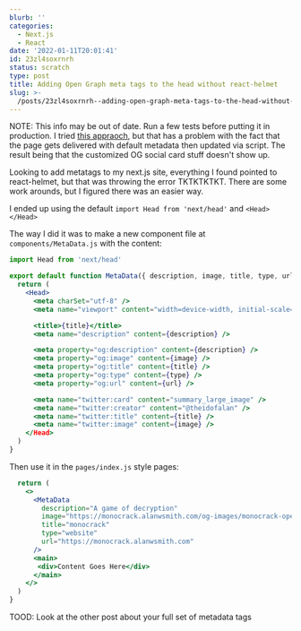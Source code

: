 ```yaml
---
blurb: ''
categories:
  - Next.js
  - React
date: '2022-01-11T20:01:41'
id: 23zl4soxrnrh
status: scratch
type: post
title: Adding Open Graph meta tags to the head without react-helmet
slug: >-
  /posts/23zl4soxrnrh--adding-open-graph-meta-tags-to-the-head-without-reacthelmet
---
```


NOTE: This info may be out of date. Run a few tests before putting it in production. I tried  [this appraoch](/posts/262a1cxdqc63), but that has a problem with the fact that the page gets delivered with default metadata then updated via script. The result being that the customized OG social card stuff doesn't show up.



Looking to add metatags to my next.js site, everything I found pointed to react-helmet, but that was throwing the error TKTKTKTKT. There are some work arounds, but I figured there was an easier way. 

I ended up using the default `import Head from 'next/head'` and `<Head></Head>`

The way I did it was to make a new component file at `components/MetaData.js` with the content:

```jsx
import Head from 'next/head'

export default function MetaData({ description, image, title, type, url }) {
  return (
    <Head>
      <meta charSet="utf-8" />
      <meta name="viewport" content="width=device-width, initial-scale=1">

      <title>{title}</title>
      <meta name="description" content={description} />

      <meta property="og:description" content={description} />
      <meta property="og:image" content={image} />
      <meta property="og:title" content={title} />
      <meta property="og:type" content={type} />
      <meta property="og:url" content={url} />

      <meta name="twitter:card" content="summary_large_image" />
      <meta name="twitter:creator" content="@theidofalan" />
      <meta name="twitter:title" content={title} />
      <meta name="twitter:image" content={image} />
    </Head>
  )
}
```

Then use it in the `pages/index.js` style pages:

```jsx
  return (
    <>
      <MetaData
        description="A game of decryption"
        image="https://monocrack.alanwsmith.com/og-images/monocrack-open-graph-v1.png"
        title="monocrack"
        type="website"
        url="https://monocrack.alanwsmith.com"
      />
      <main>
       <div>Content Goes Here</div>
      </main>
    </>
  )
}
```


TOOD: Look at the other post about your full set of metadata tags



